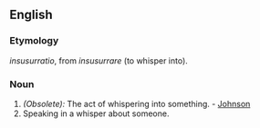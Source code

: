 ==English==

===Etymology===
{{L.}} ''insusurratio'', from ''insusurrare'' (to whisper into).

===Noun===
{{en-noun|-}}

#''(Obsolete):'' The act of whispering into something. - [[Johnson]]
#Speaking in a whisper about someone.